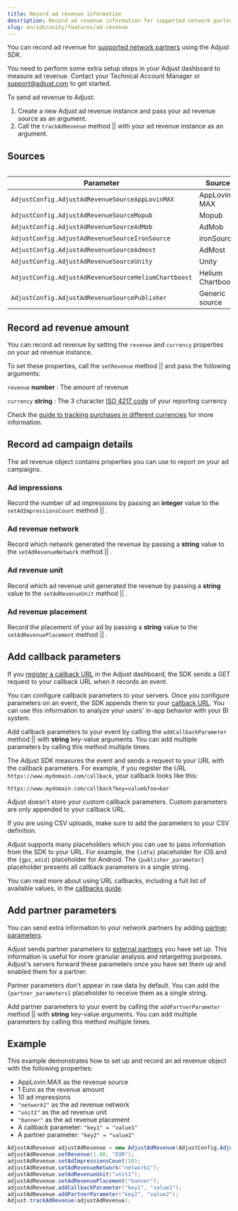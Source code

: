 ```yaml
---
title: Record ad revenue information
description: Record ad revenue information for supported network partners using the Adjust SDK.
slug: en/sdk/unity/features/ad-revenue
---
```



You can record ad revenue for [supported network partners](https://help.adjust.com/en/article/ad-revenue) using the Adjust SDK.

<Callout type="important">

You need to perform some extra setup steps in your Adjust dashboard to measure ad revenue. Contact your Technical Account Manager or support@adjust.com to get started.

</Callout>

To send ad revenue to Adjust:

1. Create a new Adjust ad revenue instance and pass your ad revenue source as an argument.
2. Call the <Tooltip>`trackAdRevenue` method || <TrackAdRevenueSig /></Tooltip> with your ad revenue instance as an argument.

<TrackAdRevenue />

## Sources

<Table height="full-height">

| Parameter                                            | Source            |
| ---------------------------------------------------- | ----------------- |
| `AdjustConfig.AdjustAdRevenueSourceAppLovinMAX`      | AppLovin MAX      |
| `AdjustConfig.AdjustAdRevenueSourceMopub`            | Mopub             |
| `AdjustConfig.AdjustAdRevenueSourceAdMob`            | AdMob             |
| `AdjustConfig.AdjustAdRevenueSourceIronSource`       | ironSource        |
| `AdjustConfig.AdjustAdRevenueSourceAdmost`           | AdMost            |
| `AdjustConfig.AdjustAdRevenueSourceUnity`            | Unity             |
| `AdjustConfig.AdjustAdRevenueSourceHeliumChartboost` | Helium Chartboost |
| `AdjustConfig.AdjustAdRevenueSourcePublisher`        | Generic source    |

</Table>

## Record ad revenue amount

You can record ad revenue by setting the `revenue` and `currency` properties on your ad revenue instance.

To set these properties, call the <Tooltip>`setRevenue` method || <SetRevenueSig /></Tooltip> and pass the following arguments:

`revenue` **number**
: The amount of revenue

`currency` **string**
: The 3 character [ISO 4217 code](https://www.iban.com/currency-codes) of your reporting currency

<Callout type="seealso">

Check the [guide to tracking purchases in different currencies](https://help.adjust.com/en/article/currency-conversion) for more information.

</Callout>

<SetRevenue />

## Record ad campaign details

The ad revenue object contains properties you can use to report on your ad campaigns.

### Ad impressions

Record the number of ad impressions by passing an **integer** value to the <Tooltip>`setAdImpressionsCount` method || <SetAdImpressionsCountSig/></Tooltip>.

<SetAdImpressionsCount />

### Ad revenue network

Record which network generated the revenue by passing a **string** value to the <Tooltip>`setAdRevenueNetwork` method || <SetAdRevenueNetworkSig/></Tooltip>.

<SetAdRevenueNetwork />

### Ad revenue unit

Record which ad revenue unit generated the revenue by passing a **string** value to the <Tooltip>`setAdRevenueUnit` method || <SetAdRevenueUnitSig/></Tooltip>.

<SetAdRevenueUnit />

### Ad revenue placement

Record the placement of your ad by passing a **string** value to the <Tooltip>`setAdRevenuePlacement` method || <SetAdRevenuePlacementSig/></Tooltip>.

<SetAdRevenuePlacement />

## Add callback parameters

If you [register a callback URL](https://help.adjust.com/en/article/recommended-placeholders-callbacks) in the Adjust dashboard, the SDK sends a GET request to your callback URL when it records an event.

You can configure callback parameters to your servers. Once you configure parameters on an event, the SDK appends them to your [callback URL](https://help.adjust.com/en/article/raw-data-exports). You can use this information to analyze your users' in-app behavior with your BI system.

Add callback parameters to your event by calling the <Tooltip>`addCallbackParameter` method || <AddCallbackParameterSig /></Tooltip> with **string** key-value arguments. You can add multiple parameters by calling this method multiple times.

The Adjust SDK measures the event and sends a request to your URL with the callback parameters. For example, if you register the URL `https://www.mydomain.com/callback`, your callback looks like this:

```http
https://www.mydomain.com/callback?key=value&foo=bar
```

<Callout type="note">

Adjust doesn't store your custom callback parameters. Custom parameters are only appended to your callback URL.

</Callout>

If you are using CSV uploads, make sure to add the parameters to your CSV definition.

Adjust supports many placeholders which you can use to pass information from the SDK to your URL. For example, the `{idfa}` placeholder for iOS and the `{gps_adid}` placeholder for Android. The `{publisher_parameter}` placeholder presents all callback parameters in a single string.

<Callout type="seealso">

You can read more about using URL callbacks, including a full list of available values, in the [callbacks guide](https://help.adjust.com/en/article/callbacks).

</Callout>

<AddCallbackParameter />

## Add partner parameters

You can send extra information to your network partners by adding [partner parameters](https://help.adjust.com/en/article/data-sharing-ad-network#map-parameters).

Adjust sends partner parameters to [external partners](https://help.adjust.com/en/article/integrated-partners) you have set up. This information is useful for more granular analysis and retargeting purposes. Adjust's servers forward these parameters once you have set them up and enabled them for a partner.

<Callout type="note">

Partner parameters don't appear in raw data by default. You can add the `{partner_parameters}` placeholder to receive them as a single string.

</Callout>

Add partner parameters to your event by calling the <Tooltip>`addPartnerParameter` method || <AddPartnerParameterSig /></Tooltip> with **string** key-value arguments. You can add multiple parameters by calling this method multiple times.

<AddPartnerParameter />

## Example

This example demonstrates how to set up and record an ad revenue object with the following properties:

-  AppLovin MAX as the revenue source
-  1 Euro as the revenue amount
-  10 ad impressions
-  _`"network1"`_ as the ad revenue network
-  _`"unit1"`_ as the ad revenue unit
-  _`"banner"`_ as the ad revenue placement
-  A callback parameter: `"key1" = "value1"`
-  A partner parameter: `"key2" = "value2"`


```c#
AdjustAdRevenue adjustAdRevenue = new AdjustAdRevenue(AdjustConfig.AdjustAdRevenueSourceAppLovinMAX);
adjustAdRevenue.setRevenue(1.00, "EUR");
adjustAdRevenue.setAdImpressionsCount(10);
adjustAdRevenue.setAdRevenueNetwork("network1");
adjustAdRevenue.setAdRevenueUnit("unit1");
adjustAdRevenue.setAdRevenuePlacement("banner");
adjustAdRevenue.addCallbackParameter("key1", "value1");
adjustAdRevenue.addPartnerParameter("key2", "value2");
Adjust.trackAdRevenue(adjustAdRevenue);
```
